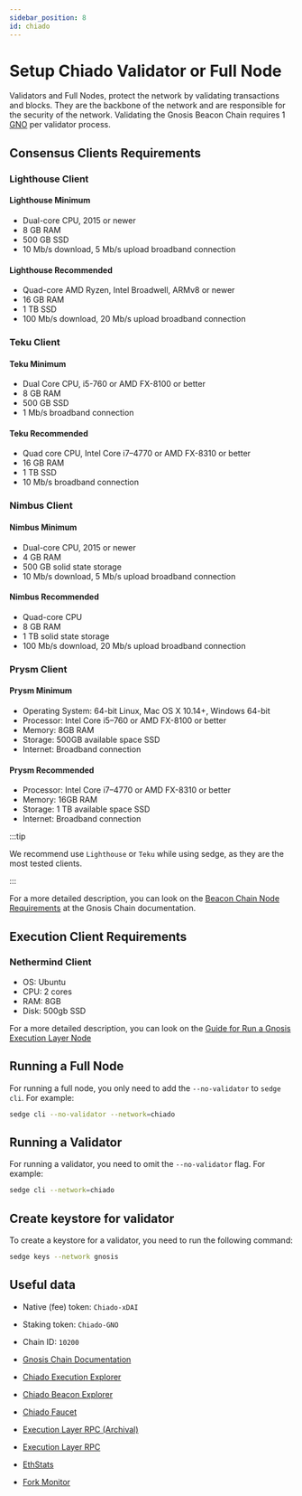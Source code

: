 ```yaml
---
sidebar_position: 8
id: chiado
---
```


# Setup Chiado Validator or Full Node

Validators and Full Nodes, protect the network by validating transactions and blocks. They are the backbone of the
network and are responsible for the security of the network. Validating the Gnosis Beacon Chain requires 1
[GNO](https://docs.gnosischain.com/about/tokens/gno) per validator process.

## Consensus Clients Requirements

### Lighthouse Client
#### Lighthouse Minimum

- Dual-core CPU, 2015 or newer
- 8 GB RAM
- 500 GB SSD
- 10 Mb/s download, 5 Mb/s upload broadband connection

#### Lighthouse Recommended

- Quad-core AMD Ryzen, Intel Broadwell, ARMv8 or newer
- 16 GB RAM
- 1 TB SSD
- 100 Mb/s download, 20 Mb/s upload broadband connection

### Teku Client
#### Teku Minimum

- Dual Core CPU, i5-760 or AMD FX-8100 or better
- 8 GB RAM
- 500 GB SSD
- 1 Mb/s broadband connection

#### Teku Recommended

- Quad core CPU, Intel Core i7–4770 or AMD FX-8310 or better
- 16 GB RAM
- 1 TB SSD
- 10 Mb/s broadband connection

### Nimbus Client
#### Nimbus Minimum

- Dual-core CPU, 2015 or newer
- 4 GB RAM
- 500 GB solid state storage
- 10 Mb/s download, 5 Mb/s upload broadband connection

#### Nimbus Recommended

- Quad-core CPU
- 8 GB RAM
- 1 TB solid state storage
- 100 Mb/s download, 20 Mb/s upload broadband connection

### Prysm Client
#### Prysm Minimum

- Operating System: 64-bit Linux, Mac OS X 10.14+, Windows 64-bit
- Processor: Intel Core i5–760 or AMD FX-8100 or better
- Memory: 8GB RAM
- Storage: 500GB available space SSD
- Internet: Broadband connection

#### Prysm Recommended

- Processor: Intel Core i7–4770 or AMD FX-8310 or better
- Memory: 16GB RAM
- Storage: 1 TB available space SSD
- Internet: Broadband connection

:::tip

We recommend use `Lighthouse` or `Teku` while using sedge, as they are the most tested clients.

:::

For a more detailed description, you can look on the [Beacon Chain Node Requirements](https://docs.gnosischain.com/node/consensus-layer-validator#beacon-chain-node-requirements) at the Gnosis Chain documentation.

## Execution Client Requirements

### Nethermind Client
- OS: Ubuntu
- CPU: 2 cores
- RAM: 8GB
- Disk: 500gb SSD

For a more detailed description, you can look on the [Guide for Run a Gnosis Execution Layer Node](https://docs.gnosischain.com/node/execution-layer-validator)

## Running a Full Node

For running a full node, you only need to add the `--no-validator` to `sedge cli`. For example:

```bash
sedge cli --no-validator --network=chiado
```

## Running a Validator

For running a validator, you need to omit the `--no-validator` flag. For example:

```bash
sedge cli --network=chiado
```

## Create keystore for validator

To create a keystore for a validator, you need to run the following command:

```bash
sedge keys --network gnosis
```

## Useful data

- Native (fee) token: `Chiado-xDAI`
- Staking token: `Chiado-GNO`
- Chain ID: `10200`

- [Gnosis Chain Documentation](https://docs.gnosischain.com/)
- [Chiado Execution Explorer](https://blockscout.chiadochain.net/)
- [Chiado Beacon Explorer](https://beacon.chiadochain.net/)
- [Chiado Faucet](https://gnosisfaucet.com/)
- [Execution Layer RPC (Archival)](https://rpc.eu-central-2.gateway.fm/v3/gnosis/archival/chiado)
- [Execution Layer RPC](https://rpc.chiadochain.net)
- [EthStats](https://ethstats.chiadochain.net/)
- [Fork Monitor](https://forkmon.chiadochain.net/)
